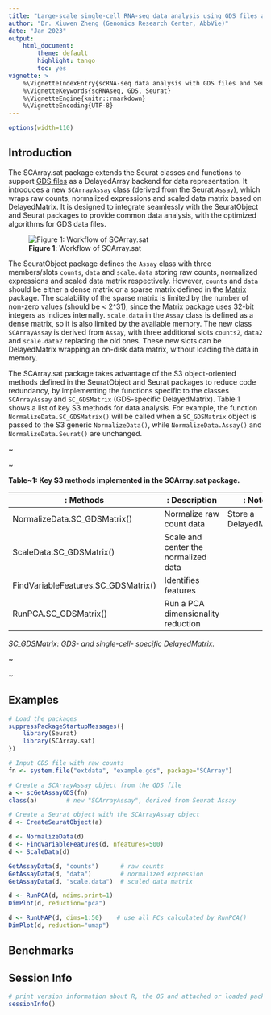 ```yaml
---
title: "Large-scale single-cell RNA-seq data analysis using GDS files and Seurat"
author: "Dr. Xiuwen Zheng (Genomics Research Center, AbbVie)"
date: "Jan 2023"
output:
    html_document:
        theme: default
        highlight: tango
        toc: yes
vignette: >
    %\VignetteIndexEntry{scRNA-seq data analysis with GDS files and Seurat}
    %\VignetteKeywords{scRNAseq, GDS, Seurat}
    %\VignetteEngine{knitr::rmarkdown}
    %\VignetteEncoding{UTF-8}
---
```


```r
options(width=110)
```

## Introduction

The SCArray.sat package extends the Seurat classes and functions to support [GDS files](http://www.bioconductor.org/packages/gdsfmt) as a DelayedArray backend for data representation. It introduces a new `SCArrayAssay` class (derived from the Seurat `Assay`), which wraps raw counts, normalized expressions and scaled data matrix based on DelayedMatrix. It is designed to integrate seamlessly with the SeuratObject and Seurat packages to provide common data analysis, with the optimized algorithms for GDS data files.

![**Figure 1**: Workflow of SCArray.sat](scarray_sat.svg)


The SeuratObject package defines the `Assay` class with three members/slots `counts`, `data` and `scale.data` storing raw counts, normalized expressions and scaled data matrix respectively. However, `counts` and `data` should be either a dense matrix or a sparse matrix defined in the [Matrix](https://cran.r-project.org/package=Matrix) package. The scalability of the sparse matrix is limited by the number of non-zero values (should be < 2^31), since the Matrix package uses 32-bit integers as indices internally. `scale.data` in the `Assay` class is defined as a dense matrix, so it is also limited by the available memory. The new class `SCArrayAssay` is derived from `Assay`, with three additional slots `counts2`, `data2` and `scale.data2` replacing the old ones. These new slots can be DelayedMatrix wrapping an on-disk data matrix, without loading the data in memory.

The SCArray.sat package takes advantage of the S3 object-oriented methods defined in the SeuratObject and Seurat packages to reduce code redundancy, by implementing the functions specific to the classes `SCArrayAssay` and `SC_GDSMatrix` (GDS-specific DelayedMatrix). Table 1 shows a list of key S3 methods for data analysis. For example, the function `NormalizeData.SC_GDSMatrix()` will be called when a `SC_GDSMatrix` object is passed to the S3 generic `NormalizeData()`, while `NormalizeData.Assay()` and `NormalizeData.Seurat()` are unchanged.

~

~

**Table~1: Key S3 methods implemented in the SCArray.sat package.**

|: **Methods**                       |: **Description**    |: **Note**    |
|------------------------------------|---------------------|--------------|
|NormalizeData.SC_GDSMatrix()        |Normalize raw count data | Store a DelayedMatrix  |
|ScaleData.SC_GDSMatrix()            |Scale and center the normalized data |   	|
|FindVariableFeatures.SC_GDSMatrix() |Identifies features |   	|
|RunPCA.SC_GDSMatrix()               |Run a PCA dimensionality reduction |       |

*SC_GDSMatrix: GDS- and single-cell- specific DelayedMatrix.*

~

~



## Examples

```r
# Load the packages
suppressPackageStartupMessages({
    library(Seurat)
    library(SCArray.sat)
})

# Input GDS file with raw counts
fn <- system.file("extdata", "example.gds", package="SCArray")

# Create a SCArrayAssay object from the GDS file
a <- scGetAssayGDS(fn)
class(a)        # new "SCArrayAssay", derived from Seurat Assay

# Create a Seurat object with the SCArrayAssay object
d <- CreateSeuratObject(a)

d <- NormalizeData(d)
d <- FindVariableFeatures(d, nfeatures=500)
d <- ScaleData(d)

GetAssayData(d, "counts")      # raw counts
GetAssayData(d, "data")        # normalized expression
GetAssayData(d, "scale.data")  # scaled data matrix
```

```r
d <- RunPCA(d, ndims.print=1)
DimPlot(d, reduction="pca")

d <- RunUMAP(d, dims=1:50)    # use all PCs calculated by RunPCA()
DimPlot(d, reduction="umap")
```


## Benchmarks




## Session Info

```r
# print version information about R, the OS and attached or loaded packages
sessionInfo()
```
